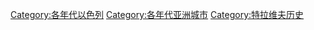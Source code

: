 [[Category:各年代以色列|Category:各年代以色列]]
[[Category:各年代亚洲城市|Category:各年代亚洲城市]]
[[Category:特拉维夫历史|Category:特拉维夫历史]]